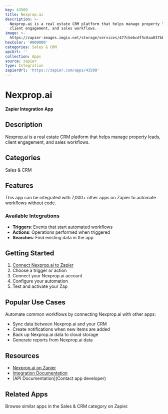 ```yaml
---
key: 43509
title: Nexprop.ai
description: >-
  Nexprop.ai is a real estate CRM platform that helps manage property leads,
  client engagement, and sales workflows.
image: >-
  https://zapier-images.imgix.net/storage/services/477cbebcdf5c6aa037bb59cee761a2db.png?auto=format%2Ccompress&ixlib=python-3.0.0&q=50
hexColor: '#000000'
categories: Sales & CRM
apiUrl: ''
collection: Apps
source: zapier
type: Integration
zapierUrl: 'https://zapier.com/apps/43509'
---
```

# Nexprop.ai

**Zapier Integration App**

## Description

Nexprop.ai is a real estate CRM platform that helps manage property leads, client engagement, and sales workflows.

## Categories

Sales & CRM

## Features

This app can be integrated with 7,000+ other apps on Zapier to automate workflows without code.

### Available Integrations

- **Triggers**: Events that start automated workflows
- **Actions**: Operations performed when triggered
- **Searches**: Find existing data in the app

## Getting Started

1. [Connect Nexprop.ai to Zapier](https://zapier.com/apps/43509)
2. Choose a trigger or action
3. Connect your Nexprop.ai account
4. Configure your automation
5. Test and activate your Zap

## Popular Use Cases

Automate common workflows by connecting Nexprop.ai with other apps:

- Sync data between Nexprop.ai and your CRM
- Create notifications when new items are added
- Back up Nexprop.ai data to cloud storage
- Generate reports from Nexprop.ai data

## Resources

- [Nexprop.ai on Zapier](https://zapier.com/apps/43509)
- [Integration Documentation](https://zapier.com/apps/43509/integrations)
- [API Documentation](Contact app developer)

## Related Apps

Browse similar apps in the Sales & CRM category on Zapier.

